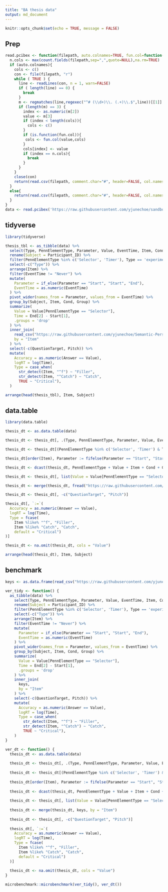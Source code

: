 ```yaml
---
title: "BA thesis data"
output: md_document
---
```


```r
knitr::opts_chunk$set(echo = TRUE, message = FALSE)
```

## Prep

```r
read.pcibex <- function(filepath, auto.colnames=TRUE, fun.col=function(col,cols){cols[cols==col]<-paste(col,"Ibex",sep=".");return(cols)}) {
  n.cols <- max(count.fields(filepath,sep=",",quote=NULL),na.rm=TRUE)
  if (auto.colnames){
    cols <- c()
    con <- file(filepath, "r")
    while ( TRUE ) {
      line <- readLines(con, n = 1, warn=FALSE)
      if ( length(line) == 0) {
        break
      }
      m <- regmatches(line,regexec("^# (\\d+)\\. (.+)\\.$",line))[[1]]
      if (length(m) == 3) {
        index <- as.numeric(m[2])
        value <- m[3]
        if (index < length(cols)){
          cols <- c()
        }
        if (is.function(fun.col)){
         cols <- fun.col(value,cols)
        }
        cols[index] <- value
        if (index == n.cols){
          break
        }
      }
    }
    close(con)
    return(read.csv(filepath, comment.char="#", header=FALSE, col.names=cols))
  }
  else{
    return(read.csv(filepath, comment.char="#", header=FALSE, col.names=seq(1:n.cols)))
  }
}
data <- read.pcibex('https://raw.githubusercontent.com/yjunechoe/sandbox/master/data/BA_thesis_result.txt')
```


## tidyverse

```r
library(tidyverse)

thesis_tbl <- as_tibble(data) %>% 
  select(Type, PennElementType, Parameter, Value, EventTime, Item, Cond, Group, Participant_ID) %>% 
  rename(Subject = Participant_ID) %>% 
  filter(PennElementType %in% c('Selector', 'Timer'), Type == 'experiment') %>% 
  select(-c("Type")) %>% 
  arrange(Item) %>% 
  filter(EventTime != "Never") %>% 
  mutate(
    Parameter = if_else(Parameter == "Start", "Start", "End"),
    EventTime = as.numeric(EventTime)
  ) %>% 
  pivot_wider(names_from = Parameter, values_from = EventTime) %>% 
  group_by(Subject, Item, Cond, Group) %>% 
  summarize(
    Value = Value[PennElementType == "Selector"],
    Time = End[2] - Start[1],
    .groups = 'drop'
  ) %>% 
  inner_join(
    read_csv("https://raw.githubusercontent.com/yjunechoe/Semantic-Persistence/master/data/Key.csv"),
    by = "Item"
  ) %>% 
  select(-c(QuestionTarget, Pitch)) %>% 
  mutate(
    Accuracy = as.numeric(Answer == Value),
    logRT = log(Time),
    Type = case_when(
      str_detect(Item, "^f") ~ "Filler",
      str_detect(Item, "^Catch") ~ "Catch",
      TRUE ~ "Critical"),
  )

arrange(head(thesis_tbl), Item, Subject)
```


## data.table

```r
library(data.table)

thesis_dt <- as.data.table(data)

thesis_dt <- thesis_dt[, .(Type, PennElementType, Parameter, Value, EventTime, Item, Cond, Group, Subject = Participant_ID)]

thesis_dt <- thesis_dt[(PennElementType %in% c('Selector', 'Timer') & Type == 'experiment' & EventTime != "Never"), -"Type"]

thesis_dt[order(Item), Parameter := fifelse(Parameter == "Start", "Start", "End")]

thesis_dt <- dcast(thesis_dt, PennElementType + Value + Item + Cond + Group + Subject ~ Parameter, value.var = "EventTime")

thesis_dt <- thesis_dt[, list(Value = Value[PennElementType == "Selector"], Time = as.numeric(End)[1] - as.numeric(Start)[2]), by = c("Subject", "Item", "Cond", "Group")]

thesis_dt <- merge(thesis_dt, fread("https://raw.githubusercontent.com/yjunechoe/Semantic-Persistence/master/data/Key.csv"), by = "Item")

thesis_dt <- thesis_dt[, -c("QuestionTarget", "Pitch")]

thesis_dt[, `:=`(
  Accuracy = as.numeric(Answer == Value),
  logRT = log(Time),
  Type = fcase(
    Item %like% "^f", "Filler",
    Item %like% "Catch", "Catch",
    default = "Critical")
)]

thesis_dt <- na.omit(thesis_dt, cols = "Value")

arrange(head(thesis_dt), Item, Subject)
```


## benchmark

```r
keys <- as.data.frame(read_csv("https://raw.githubusercontent.com/yjunechoe/Semantic-Persistence/master/data/Key.csv"))

ver_tidy <- function() {
  as_tibble(data) %>% 
    select(Type, PennElementType, Parameter, Value, EventTime, Item, Cond, Group, Participant_ID) %>% 
    rename(Subject = Participant_ID) %>% 
    filter(PennElementType %in% c('Selector', 'Timer'), Type == 'experiment') %>% 
    select(-c("Type")) %>% 
    arrange(Item) %>% 
    filter(EventTime != "Never") %>% 
    mutate(
      Parameter = if_else(Parameter == "Start", "Start", "End"),
      EventTime = as.numeric(EventTime)
    ) %>% 
    pivot_wider(names_from = Parameter, values_from = EventTime) %>% 
    group_by(Subject, Item, Cond, Group) %>% 
    summarize(
      Value = Value[PennElementType == "Selector"],
      Time = End[2] - Start[1],
      .groups = 'drop'
    ) %>% 
    inner_join(
      keys,
      by = "Item"
    ) %>% 
    select(-c(QuestionTarget, Pitch)) %>% 
    mutate(
      Accuracy = as.numeric(Answer == Value),
      logRT = log(Time),
      Type = case_when(
        str_detect(Item, "^f") ~ "Filler",
        str_detect(Item, "^Catch") ~ "Catch",
        TRUE ~ "Critical"),
    )
}

ver_dt <- function() {
  thesis_dt <- as.data.table(data)
  
  thesis_dt <- thesis_dt[, .(Type, PennElementType, Parameter, Value, EventTime, Item, Cond, Group, Subject = Participant_ID)]
  
  thesis_dt <- thesis_dt[(PennElementType %in% c('Selector', 'Timer') & Type == 'experiment' & EventTime != "Never"), -"Type"]
  
  thesis_dt[order(Item), Parameter := fifelse(Parameter == "Start", "Start", "End")]
  
  thesis_dt <- dcast(thesis_dt, PennElementType + Value + Item + Cond + Group + Subject ~ Parameter, value.var = "EventTime")
  
  thesis_dt <- thesis_dt[, list(Value = Value[PennElementType == "Selector"], Time = as.numeric(End)[1] - as.numeric(Start)[2]), by = c("Subject", "Item", "Cond", "Group")]
  
  thesis_dt <- merge(thesis_dt, keys, by = "Item")
  
  thesis_dt <- thesis_dt[, -c("QuestionTarget", "Pitch")]
  
  thesis_dt[, `:=`(
    Accuracy = as.numeric(Answer == Value),
    logRT = log(Time),
    Type = fcase(
      Item %like% "^f", "Filler",
      Item %like% "Catch", "Catch",
      default = "Critical")
  )]
  
  thesis_dt <- na.omit(thesis_dt, cols = "Value")
}

```


```r
microbenchmark::microbenchmark(ver_tidy(), ver_dt())
```

